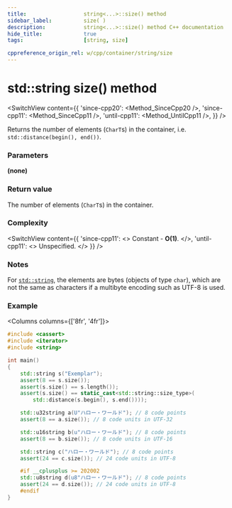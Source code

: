 ```yaml
---
title:					string<...>::size() method
sidebar_label:			size( )
description:			string<...>::size() method C++ documentation
hide_title:				true
tags:					[string, size]

cppreference_origin_rel: w/cpp/container/string/size
---
```



<!----------------- Codes ---------------------->

<!-- size() -->

# std::string size() method

<SwitchView content={{
	'since-cpp20': <Method_SinceCpp20 />,
	'since-cpp11': <Method_SinceCpp11 />,
	'until-cpp11': <Method_UntilCpp11 />,
}} />

Returns the number of elements (`CharT`s) in the container, i.e. `std::distance(begin(), end())`.

### Parameters

**(none)**

### Return value

The number of elements (`CharT`s) in the container.

### Complexity

<SwitchView content={{
	'since-cpp11': <>
		Constant - <b>O(1)</b>.
	</>,
	'until-cpp11': <>
		Unspecified.
	</>
}} />

### Notes

For [`std::string`](../string), the elements are bytes (objects of type `char`), which are not the same as characters if a multibyte encoding such as UTF-8 is used.

### Example

<Columns columns={['8fr', '4fr']}>
<div>

```cpp title='Main.cpp' showLineNumbers
#include <cassert>
#include <iterator>
#include <string>

int main()
{
    std::string s("Exemplar");
    assert(8 == s.size());
    assert(s.size() == s.length());
    assert(s.size() == static_cast<std::string::size_type>(
        std::distance(s.begin(), s.end())));

    std::u32string a(U"ハロー・ワールド"); // 8 code points
    assert(8 == a.size()); // 8 code units in UTF-32

    std::u16string b(u"ハロー・ワールド"); // 8 code points
    assert(8 == b.size()); // 8 code units in UTF-16

    std::string c("ハロー・ワールド"); // 8 code points
    assert(24 == c.size()); // 24 code units in UTF-8

    #if __cplusplus >= 202002
    std::u8string d(u8"ハロー・ワールド"); // 8 code points
    assert(24 == d.size()); // 24 code units in UTF-8
    #endif
}
```

</div>
<div>

```plaintext title="Output"
```

</div>
</Columns>
